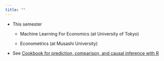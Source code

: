 ```yaml
---
title: ""
---
```


- This semester 

  - Machine Learning For Economics (at University of Tokyo)

  - Econometrics (at Musashi University)

- See [Cookbook for prediction, comparison, and causal inference with R](https://tetokawata.github.io/R_JPN/)